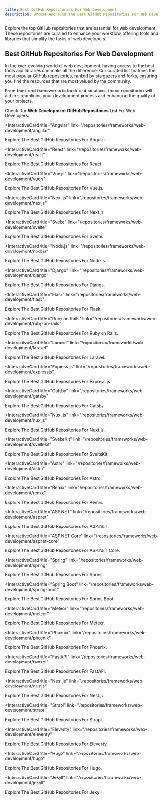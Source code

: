 ```yaml
---
title: Best GitHub Repositories For Web Development
description: Browse And Find The Best GitHub Repositories For Web Development And Web Developers Daily Tasks. Our Repos Are Ranked By Most Stargazers And Forks.
---
```

Explore the top GitHub repositories that are essential for web development. These repositories are curated to enhance your workflow, offering tools and libraries that simplify the tasks of web developers.

## Best GitHub Repositories For Web Development

In the ever-evolving world of web development, having access to the best tools and libraries can make all the difference. Our curated list features the most popular GitHub repositories, ranked by stargazers and forks, ensuring you find the resources that are most valued by the community.

From front-end frameworks to back-end solutions, these repositories will aid in streamlining your development process and enhancing the quality of your projects.

Check Our **Web Development GitHub Repositories List** For Web Developers.

<InteractiveCard
  title="Angular"
  link="/repositories/frameworks/web-development/angular"
>
Explore The Best GitHub Repositories For Angular.
</InteractiveCard>

<InteractiveCard
  title="React"
  link="/repositories/frameworks/web-development/react"
>
Explore The Best GitHub Repositories For React.
</InteractiveCard>

<InteractiveCard
  title="Vue.js"
  link="/repositories/frameworks/web-development/vuejs"
>
Explore The Best GitHub Repositories For Vue.js.
</InteractiveCard>

<InteractiveCard
  title="Next.js"
  link="/repositories/frameworks/web-development/nextjs"
>
Explore The Best GitHub Repositories For Next.js.
</InteractiveCard>

<InteractiveCard
  title="Svelte"
  link="/repositories/frameworks/web-development/svelte"
>
Explore The Best GitHub Repositories For Svelte.
</InteractiveCard>

<InteractiveCard
  title="Node.js"
  link="/repositories/frameworks/web-development/nodejs"
>
Explore The Best GitHub Repositories For Node.js.
</InteractiveCard>

<InteractiveCard
  title="Django"
  link="/repositories/frameworks/web-development/django"
>
Explore The Best GitHub Repositories For Django.
</InteractiveCard>

<InteractiveCard
  title="Flask"
  link="/repositories/frameworks/web-development/flask"
>
Explore The Best GitHub Repositories For Flask.
</InteractiveCard>

<InteractiveCard
  title="Ruby on Rails"
  link="/repositories/frameworks/web-development/ruby-on-rails"
>
Explore The Best GitHub Repositories For Ruby on Rails.
</InteractiveCard>

<InteractiveCard
  title="Laravel"
  link="/repositories/frameworks/web-development/laravel"
>
Explore The Best GitHub Repositories For Laravel.
</InteractiveCard>

<InteractiveCard
  title="Express.js"
  link="/repositories/frameworks/web-development/expressjs"
>
Explore The Best GitHub Repositories For Express.js.
</InteractiveCard>

<InteractiveCard
  title="Gatsby"
  link="/repositories/frameworks/web-development/gatsby"
>
Explore The Best GitHub Repositories For Gatsby.
</InteractiveCard>

<InteractiveCard
  title="Nuxt.js"
  link="/repositories/frameworks/web-development/nuxtjs"
>
Explore The Best GitHub Repositories For Nuxt.js.
</InteractiveCard>

<InteractiveCard
  title="SvelteKit"
  link="/repositories/frameworks/web-development/sveltekit"
>
Explore The Best GitHub Repositories For SvelteKit.
</InteractiveCard>

<InteractiveCard
  title="Astro"
  link="/repositories/frameworks/web-development/astro"
>
Explore The Best GitHub Repositories For Astro.
</InteractiveCard>

<InteractiveCard
  title="Remix"
  link="/repositories/frameworks/web-development/remix"
>
Explore The Best GitHub Repositories For Remix.
</InteractiveCard>

<InteractiveCard
  title="ASP.NET"
  link="/repositories/frameworks/web-development/aspnet"
>
Explore The Best GitHub Repositories For ASP.NET.
</InteractiveCard>

<InteractiveCard
  title="ASP.NET Core"
  link="/repositories/frameworks/web-development/aspnet-core"
>
Explore The Best GitHub Repositories For ASP.NET Core.
</InteractiveCard>

<InteractiveCard
  title="Spring"
  link="/repositories/frameworks/web-development/spring"
>
Explore The Best GitHub Repositories For Spring.
</InteractiveCard>

<InteractiveCard
  title="Spring Boot"
  link="/repositories/frameworks/web-development/spring-boot"
>
Explore The Best GitHub Repositories For Spring Boot.
</InteractiveCard>

<InteractiveCard
  title="Meteor"
  link="/repositories/frameworks/web-development/meteor"
>
Explore The Best GitHub Repositories For Meteor.
</InteractiveCard>

<InteractiveCard
  title="Phoenix"
  link="/repositories/frameworks/web-development/phoenix"
>
Explore The Best GitHub Repositories For Phoenix.
</InteractiveCard>

<InteractiveCard
  title="FastAPI"
  link="/repositories/frameworks/web-development/fastapi"
>
Explore The Best GitHub Repositories For FastAPI.
</InteractiveCard>

<InteractiveCard
  title="Nest.js"
  link="/repositories/frameworks/web-development/nestjs"
>
Explore The Best GitHub Repositories For Nest.js.
</InteractiveCard>

<InteractiveCard
  title="Strapi"
  link="/repositories/frameworks/web-development/strapi"
>
Explore The Best GitHub Repositories For Strapi.
</InteractiveCard>

<InteractiveCard
  title="Eleventy"
  link="/repositories/frameworks/web-development/eleventy"
>
Explore The Best GitHub Repositories For Eleventy.
</InteractiveCard>

<InteractiveCard
  title="Hugo"
  link="/repositories/frameworks/web-development/hugo"
>
Explore The Best GitHub Repositories For Hugo.
</InteractiveCard>

<InteractiveCard
  title="Jekyll"
  link="/repositories/frameworks/web-development/jekyll"
>
Explore The Best GitHub Repositories For Jekyll.
</InteractiveCard>
